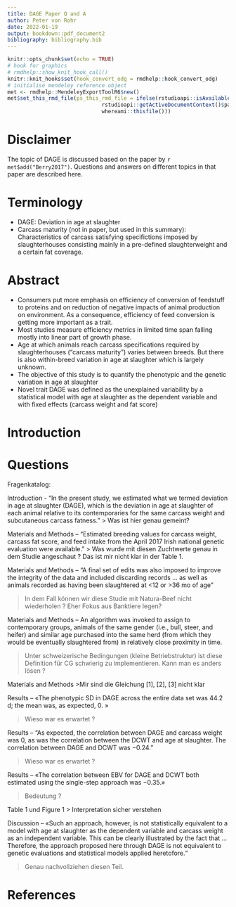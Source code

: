 ```yaml
---
title: DAGE Paper Q and A
author: Peter von Rohr
date: 2022-01-19
output: bookdown::pdf_document2
bibliography: bibliography.bib
---
```


```r
knitr::opts_chunk$set(echo = TRUE)
# hook for graphics
# rmdhelp::show_knit_hook_call()
knitr::knit_hooks$set(hook_convert_odg = rmdhelp::hook_convert_odg)
# initialise mendeley reference object
met <- rmdhelp::MendeleyExportToolR6$new()
met$set_this_rmd_file(ps_this_rmd_file = ifelse(rstudioapi::isAvailable(),
                              rstudioapi::getActiveDocumentContext()$path,
                              whereami::thisfile()))
```

# Disclaimer
The topic of DAGE is discussed based on the paper by `r met$add("Berry2017")`. Questions and answers on different topics in that paper are described here.


# Terminology

* DAGE: Deviation in age at slaughter
* Carcass maturity (not in paper, but used in this summary): Characteristics of carcass satisfying specifictions imposed by slaughterhouses consisting mainly in a pre-defined slaughterweight and a certain fat coverage.


# Abstract

* Consumers put more emphasis on efficiency of conversion of feedstuff to proteins and on reduction of negative impacts of animal production on environment. As a consequence, efficiency of feed conversion is getting more important as a trait.
* Most studies measure efficiency metrics in limited time span falling mostly into linear part of growth phase.
* Age at which animals reach carcass specifications required by slaughterhouses ("carcass maturity") varies between breeds. But there is also within-breed variation in age at slaughter which is largely unknown.
* The objective of this study is to quantify the phenotypic and the genetic variation in age at slaughter
* Novel trait DAGE was defined as the unexplained variability by a statistical model with age at slaughter as the dependent variable and with fixed effects (carcass weight and fat score)


# Introduction


# Questions
Fragenkatalog:

Introduction - "In the present study, we estimated what we termed deviation in age at slaughter (DAGE), which is the deviation in age at slaughter of each animal relative to its contemporaries for the same carcass weight and subcutaneous carcass fatness."
> Was ist hier genau gemeint?


 

Materials and Methods – “Estimated breeding values for carcass weight, carcass fat score, and feed intake from the April 2017 Irish national genetic evaluation were available.”
> Was wurde mit diesen Zuchtwerte genau in dem Studie angeschaut ? Das ist mir nicht klar in der Table 1.

 

Materials and Methods – “A final set of edits was also imposed to improve the integrity of the data and included discarding records …  as well as animals recorded as having been slaughtered at <12 or >36 mo of age”

>In dem Fall können wir diese Studie mit Natura-Beef nicht wiederholen ? Eher Fokus aus Banktiere legen?

 

Materials and Methods – An algorithm was invoked to assign to contemporary groups, animals of the same gender (i.e., bull, steer, and heifer) and similar age purchased into the same herd (from which they would be eventually slaughtered from) in relatively close proximity in time. 

>Unter schweizerische Bedingungen (kleine Betriebstruktur) ist diese Definition für CG schwierig zu implementieren. Kann man es anders lösen ?

 

Materials and Methods
>Mir sind die Gleichung [1], [2], [3] nicht klar

 

Results – «The phenotypic SD in DAGE across the entire data set was 44.2 d; the mean was, as expected, 0. »

>Wieso war es erwartet ?

 

Results – “As expected, the correlation between DAGE and carcass weight was 0, as was the correlation between the DCWT and age at slaughter. The correlation between DAGE and DCWT was −0.24.”

>Wieso war es erwartet ?

 

Results – «The correlation between EBV for DAGE and DCWT both estimated using the single-step approach was −0.35.»

>Bedeutung ?

 

Table 1 und Figure 1
> Interpretation sicher verstehen

 

Discussion – «Such an approach, however, is not statistically equivalent to a model with age at slaughter as the dependent variable and carcass weight as an independent variable. This can be clearly illustrated by the fact that … Therefore, the approach proposed here through DAGE is not equivalent to genetic evaluations and statistical models applied heretofore.“

>Genau nachvollziehen diesen Teil.

 


# References